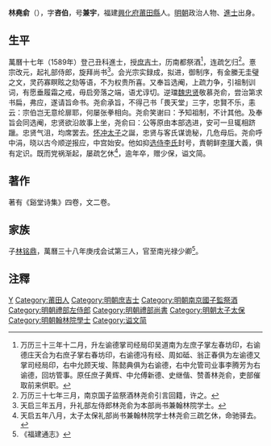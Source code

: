 '''林堯俞'''（{{bd|1558年||1626年||}}），字'''咨伯'''，号'''兼宇'''，福建[[興化府|興化府]][[莆田縣|莆田縣]]人。[[明朝|明朝]]政治人物、[[進士|進士]]出身。

== 生平 ==
萬曆十七年（1589年）登己丑科進士，授[[庶吉士|庶吉士]]，历南都祭酒<ref>万历三十三年十二月，升左谕德掌司经局印吴道南为左庶子掌左春坊印，右谕德庄天合为右庶子掌右春坊印，右谕德冯有经、周如砥、翁正春俱为左谕德又掌司经局印，右中允顾天埈、陈懿典俱为右谕德，右中允管司业事李腾芳为右谕德，回坊管事。原任庶子黄辉、中允傅新德、史继偕、赞善林尧俞，吏部催取前来供职。</ref>，连疏乞归<ref>万历三十七年三月，南京国子监祭酒林尧俞引言回籍，许之。</ref>。憙宗改元，起礼部侍郎，旋拜尚书<ref>天启三年五月，升礼部左侍郎林尧俞为本部尚书兼翰林院学士。</ref>。会光宗实録成，拟进，御制序，有金縢无圭璧之文，灵药寡瞑眩之劾等语，不为权贵所喜。又奉旨选阉，上疏力争，引祖制训词，有愿垂履霜之戒，毋启旁落之端，语尤谆切。逆璫[[魏忠贤|魏忠贤]]敬慕尧俞，尝治第求书扁，弗应，遂请旨命书。尧俞承旨，不得己书「畏天堂」三字，忠賢不乐，恚云：宗伯岂无意纶扉耶，何屡张拳相向。尧俞笑谢曰：予知祖制，不计其他。及奉旨会同选阉，忠贤欲沿故事上坐，尧俞曰：公等原由本部选进，安可一旦辄相跻躐。忠贤气沮，均席罢去。[[怀冲太子|怀冲太子]]之誕，忠贤与客氏谋诡秘，几危母后。尧俞呼中涓，晓以古今顺逆报应，中宫始安。他如抑[[李康妃|选侍李氏]]封号，責朝鲜[[光海君|李琿]]大義，俱有定识。既而党祸渐起，屡疏乞休<ref>天启五年八月，太子太保礼部尚书兼翰林院学士林尧俞三疏乞休，命驰驿去。</ref>，逾年卒，赠少保，谥文简。

== 著作 ==
著有《谿堂诗集》四卷，文二卷。

== 家族 ==
子[[林铭鼎|林铭鼎]]，萬曆三十八年庚戌会试第三人，官至南光禄少卿<ref>《福建通志》</ref>。

== 注釋 ==
{{reflist}}

{{萬曆十七年己丑科殿試金榜}}

{{Authority control}}

{{DEFAULTSORT:Lin林}}
[[Category:林姓|Y]]
[[Category:莆田人|Category:莆田人]]
[[Category:明朝庶吉士|Category:明朝庶吉士]]
[[Category:明朝南京國子監祭酒|Category:明朝南京國子監祭酒]]
[[Category:明朝禮部左侍郎|Category:明朝禮部左侍郎]]
[[Category:明朝禮部尚書|Category:明朝禮部尚書]]
[[Category:明朝太子太保|Category:明朝太子太保]]
[[Category:明朝翰林院學士|Category:明朝翰林院學士]]
[[Category:谥文简|Category:谥文简]]


{{明朝人物小作品}}